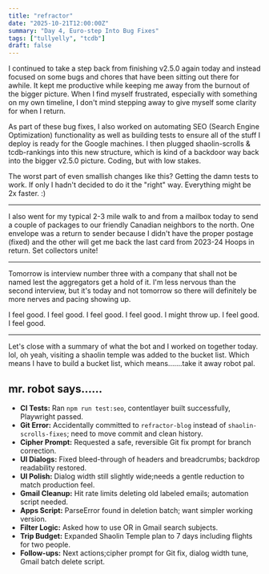 ```yaml
---
title: "refractor"
date: "2025-10-21T12:00:00Z"
summary: "Day 4, Euro-step Into Bug Fixes"
tags: ["tullyelly", "tcdb"]
draft: false
---
```


I continued to take a step back from finishing v2.5.0 again today and instead focused on some bugs and chores that have been sitting out there for awhile. It kept me productive while keeping me away from the burnout of the bigger picture. When I find myself frustrated, especially with something on my own timeline, I don't mind stepping away to give myself some clarity for when I return.

As part of these bug fixes, I also worked on automating SEO (Search Engine Optimization) functionality as well as building tests to ensure all of the stuff I deploy is ready for the Google machines. I then plugged shaolin-scrolls & tcdb-rankings into this new structure, which is kind of a backdoor way back into the bigger v2.5.0 picture. Coding, but with low stakes.

The worst part of even smallish changes like this? Getting the damn tests to work. If only I hadn't decided to do it the "right" way. Everything might be 2x faster. :)

---

I also went for my typical 2-3 mile walk to and from a mailbox today to send a couple of packages to our friendly Canadian neighbors to the north. One envelope was a return to sender because I didn't have the proper postage (fixed) and the other will get me back the last card from 2023-24 Hoops in return. Set collectors unite!

---

Tomorrow is interview number three with a company that shall not be named lest the aggregators get a hold of it. I'm less nervous than the second interview, but it's today and not tomorrow so there will definitely be more nerves and pacing showing up.

I feel good. I feel good. I feel good. I feel good. I might throw up. I feel good. I feel good.

---

Let's close with a summary of what the bot and I worked on together today. lol, oh yeah, visiting a shaolin temple was added to the bucket list. Which means I have to build a bucket list, which means.......take it away robot pal.

## mr. robot says......

- **CI Tests:** Ran `npm run test:seo`, contentlayer built successfully, Playwright passed.
- **Git Error:** Accidentally committed to `refractor-blog` instead of `shaolin-scrolls-fixes`; need to move commit and clean history.
- **Cipher Prompt:** Requested a safe, reversible Git fix prompt for branch correction.
- **UI Dialogs:** Fixed bleed-through of headers and breadcrumbs; backdrop readability restored.
- **UI Polish:** Dialog width still slightly wide;needs a gentle reduction to match production feel.
- **Gmail Cleanup:** Hit rate limits deleting old labeled emails; automation script needed.
- **Apps Script:** ParseError found in deletion batch; want simpler working version.
- **Filter Logic:** Asked how to use OR in Gmail search subjects.
- **Trip Budget:** Expanded Shaolin Temple plan to 7 days including flights for two people.
- **Follow-ups:** Next actions;cipher prompt for Git fix, dialog width tune, Gmail batch delete script.
